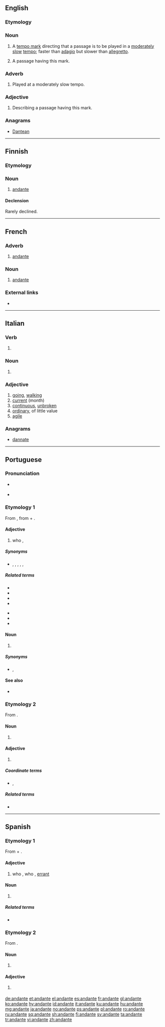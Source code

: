 ==English==

===Etymology===
{{etyl|it|en}}

===Noun===
{{en-noun}}

# {{context|music|lang=en}} A [[tempo mark]] directing that a passage is to be played in a [[moderate]]ly [[slow]] [[tempo]]; faster than [[adagio]] but slower than [[allegretto]].
# {{context|music|lang=en}} A passage having this mark.

===Adverb===
{{en-adv|-}}

# {{context|music|lang=en}} Played at a moderately slow tempo.

===Adjective===
{{en-adj|-}}

# {{context|music|lang=en}} Describing a passage having this mark.

===Anagrams===
* [[Dantean#English|Dantean]]

----

==Finnish==

===Etymology===
{{etyl|it|fi}}

===Noun===
{{fi-noun}}

# [[#English|andante]]

====Declension====
Rarely declined.
{{fi-decl-nalle|andant|||a}}

----

==French==
{{wikipedia|lang=fr}}
===Adverb===
{{fr-adv}}

# {{context|music|lang=fr}} [[#English|andante]]

===Noun===
{{fr-noun|m}}

# {{context|music|lang=fr}} [[#English|andante]]

===External links===
* {{R:TLFi}}

----

==Italian==

===Verb===
{{head|it|present participle}}

# {{present participle of|andare|lang=it}}

===Noun===
{{it-noun|m}}

# {{context|music|lang=it}} {{l|en|andante}} 

===Adjective===
{{it-adj|andant|e|i}}

# [[going]], [[walking]]
# [[current]] (month)
# [[continuous]], [[unbroken]]
# [[ordinary]], of little value
# [[agile]]

===Anagrams===
* [[dannate#Italian|dannate]]

----

==Portuguese==

===Pronunciation===
* {{a|Brazil}} {{IPA|/ɐ̃.ˈdɐ̃.t͡ɕɪ/|lang=pt}}
* {{a|South Brazil}} {{IPA|/ɐ̃.ˈdɐ̃.te/|lang=pt}}

===Etymology 1===
From {{etyl|roa-opt|pt}} {{term|andante|lang=roa-opt}}, from {{term|andar||to walk|lang=roa-opt}} + {{term|-ante|lang=roa-opt}}.

====Adjective====
{{pt-adj|andant|e}}

# who {{l/en|roam|roams}}, {{l/en|wander|wanders}}
#: {{usex|Cavaleiro '''andante'''.|translation=Knight-'''errant'''.|lang=pt}}

=====Synonyms=====
* {{l/pt|erradio}}, {{l/pt|errante}}, {{l/pt|itinerante}}, {{l/pt|vagabundo}}, {{l/pt|vagamundo}}, {{l/pt|vagante}}

=====Related terms=====
{{top2}}
* {{l/pt|andada}}
* {{l/pt|andador}}
* {{l/pt|andamento}}
* {{l/pt|andança}}
{{mid2}}
* {{l/pt|andar}}
* {{l/pt|andarilhar}}
* {{l/pt|andarilho}}
{{bottom}}

====Noun====
{{pt-noun|mf|s}}

# {{l/en|roamer}} {{gloss|one who roams}}

=====Synonyms=====
* {{l/pt|itinerante}}, {{l/pt|vagabundo}}

====See also====
* {{l/pt|ambulante}}

===Etymology 2===
From {{etyl|it|pt}} {{term|andante||going|lang=it}}.

====Noun====
{{pt-noun|m|s}}

# {{context|music|lang=pt}} {{l/en|andante}} {{gloss|passage to be played in a moderately slow tempo}}

====Adjective====
{{pt-adj|andant|e}}

# {{context|music|lang=pt}} {{l/en|andante}} {{gloss|played in a moderately slow tempo}}

=====Coordinate terms=====
* {{l/pt|alegro}}, {{l/pt|adágio}}

=====Related terms=====
* {{l/pt|andantino}}

----

==Spanish==

===Etymology 1===
From {{term|andar||to walk|lang=es}} + {{term|-ante|lang=es}}.

====Adjective====
{{es-adj|andant|e}}

# who {{l/en|roam|roams}}, who {{l/en|wander|wanders}}, [[errant]]
#: {{usex|Cavaleiro '''andante'''.|translation=Knight-'''errant'''.|lang=pt}}

====Noun====
{{es-noun|mf|s}}

# {{l/en|roamer}} {{gloss|one who roams}}

=====Related terms=====
* {{l/es|andar}}

===Etymology 2===
From {{etyl|it|pt}} {{term|andante||going|lang=it}}.

====Noun====
{{es-noun|m|s}}

# {{context|music|lang=es}} {{l/en|andante}} {{gloss|passage is to be played in a moderately slow tempo}}

====Adjective====
{{es-adj|andant|e}}

# {{context|music|lang=es}} {{l/en|andante}} {{gloss|played in a moderately slow tempo}}

[[de:andante]]
[[et:andante]]
[[el:andante]]
[[es:andante]]
[[fr:andante]]
[[gl:andante]]
[[ko:andante]]
[[hy:andante]]
[[id:andante]]
[[it:andante]]
[[ku:andante]]
[[hu:andante]]
[[mg:andante]]
[[ja:andante]]
[[no:andante]]
[[ps:andante]]
[[pl:andante]]
[[ro:andante]]
[[ru:andante]]
[[sq:andante]]
[[sh:andante]]
[[fi:andante]]
[[sv:andante]]
[[ta:andante]]
[[tr:andante]]
[[vi:andante]]
[[zh:andante]]